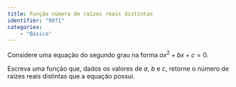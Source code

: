 ```yaml
---
title: Função número de raízes reais distintas
identifier: "0071"
categories:
    - "Básico"
---
```


::: {.exercicio}
Considere uma equação do segundo grau na forma ${ax^2 + bx + c = 0}$.

Escreva uma função que, dados os valores de $a$, $b$ e $c$, retorne o número de raízes reais distintas que a equação possui.
:::